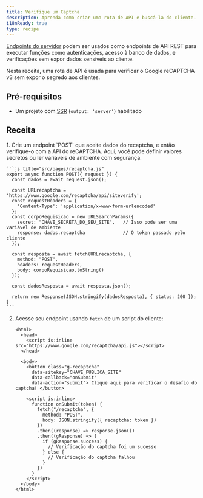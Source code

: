 ```yaml
---
title: Verifique um Captcha
description: Aprenda como criar uma rota de API e buscá-la do cliente.
i18nReady: true
type: recipe
---
```


[Endpoints do servidor](/pt-br/guides/endpoints/#server-endpoints-api-routes) podem ser usados como endpoints de API REST para executar funções como autenticações, acesso à banco de dados, e verificações sem expor dados sensíveis ao cliente.

Nesta receita, uma rota de API é usada para verificar o Google reCAPTCHA v3 sem expor o segredo aos clientes.

## Pré-requisitos

- Um projeto com [SSR](/pt-br/guides/on-demand-rendering/) (`output: 'server'`) habilitado

## Receita

<Steps>
1. Crie um endpoint `POST` que aceite dados do recaptcha, e então verifique-o com a API do reCAPTCHA. Aqui, você  pode definir valores secretos ou ler variáveis de ambiente com segurança.

    ```js title="src/pages/recaptcha.js"
    export async function POST({ request }) {
      const dados = await request.json();

      const URLrecaptcha = 'https://www.google.com/recaptcha/api/siteverify';
      const requestHeaders = {
        'Content-Type': 'application/x-www-form-urlencoded'
      };
      const corpoRequisicao = new URLSearchParams({
        secret: "CHAVE_SECRETA_DO_SEU_SITE",   // Isso pode ser uma variável de ambiente
        response: dados.recaptcha              // O token passado pelo cliente
      });

      const resposta = await fetch(URLrecaptcha, {
        method: "POST",
        headers: requestHeaders,
        body: corpoRequisicao.toString()
      });

      const dadosResposta = await resposta.json();

      return new Response(JSON.stringify(dadosResposta), { status: 200 });
    }
    ```

2. Acesse seu endpoint usando `fetch` de um script do cliente:

    ```astro title="src/pages/index.astro"
    <html>
      <head>
        <script is:inline src="https://www.google.com/recaptcha/api.js"></script>
      </head>

      <body>
        <button class="g-recaptcha" 
          data-sitekey="CHAVE_PUBLICA_SITE"
          data-callback="onSubmit" 
          data-action="submit"> Clique aqui para verificar o desafio do captcha! </button>

        <script is:inline>
          function onSubmit(token) {
            fetch("/recaptcha", {
              method: "POST",
              body: JSON.stringify({ recaptcha: token })
            })
            .then((response) => response.json())
            .then((gResponse) => {
              if (gResponse.success) {
                // Verificação do captcha foi um sucesso
              } else {
                // Verificação do captcha falhou
              }
            })
          }
        </script>
      </body>
    </html>
    ```
  </Steps>

